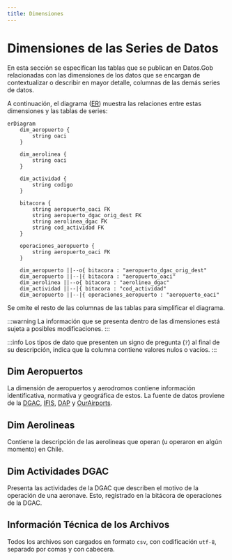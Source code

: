 ```yaml
---
title: Dimensiones
---
```



# Dimensiones de las Series de Datos

En esta sección se especifican las tablas que se publican
en Datos.Gob relacionadas con las dimensiones de los datos
que se encargan de contextualizar o describir en mayor
detalle, columnas de las demás series de datos.

A continuación, el diagrama ([ER](https://en.wikipedia.org/wiki/Entity%E2%80%93relationship_model#Cardinalities))
muestra las relaciones entre estas dimensiones y las tablas de series:

```mermaid
erDiagram
    dim_aeropuerto {
        string oaci
    }
    
    dim_aerolinea {
        string oaci
    }

    dim_actividad {
        string codigo
    }
    
    bitacora {
        string aeropuerto_oaci FK
        string aeropuerto_dgac_orig_dest FK
        string aerolinea_dgac FK
        string cod_actividad FK
    }

    operaciones_aeropuerto {
        string aeropuerto_oaci FK
    }
    
    dim_aeropuerto ||--o{ bitacora : "aeropuerto_dgac_orig_dest"
    dim_aeropuerto ||--|{ bitacora : "aeropuerto_oaci"
    dim_aerolinea ||--o{ bitacora : "aerolinea_dgac"
    dim_actividad ||--|{ bitacora : "cod_actividad"
    dim_aeropuerto ||--|{ operaciones_aeropuerto : "aeropuerto_oaci"

```
Se omite el resto de las columnas de las tablas para simplificar el diagrama.

:::warning
La información que se presenta dentro de las dimensiones está
sujeta a posibles modificaciones.
:::

:::info
Los tipos de dato que presenten un signo de pregunta (`?`) al final
de su descripción, indica que la columna contiene valores nulos
o vacíos.
:::


## Dim Aeropuertos

La dimensión de aeropuertos y aerodromos contiene información
identificativa, normativa y geográfica de estos. La fuente de datos
proviene de la [DGAC](https://www.dgac.gob.cl/),
[IFIS](https://aipchile.dgac.gob.cl/),
[DAP](https://www.mop.gob.cl/category/direccion-de-aeropuertos/)
y [OurAirports](https://ourairports.com/).

<CsvDocTable csvData={DimAeropuertoCsv} />


## Dim Aerolineas

Contiene la descripción de las aerolineas que operan
(u operaron en algún momento) en Chile.
<CsvDocTable csvData={DimAerolineaCsv} />

## Dim Actividades DGAC

Presenta las actividades de la DGAC que describen
el motivo de la operación de una aeronave. Esto, registrado
en la bitácora de operaciones de la DGAC.
<CsvDocTable csvData={DimActividadCsv} />

## Información Técnica de los Archivos

Todos los archivos son cargados en formato `csv`, con codificación
`utf-8`, separado por comas y con cabecera.
